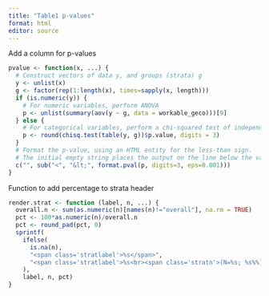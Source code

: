 ```yaml
---
title: "Table1 p-values"
format: html
editor: source
---
```


Add a column for p-values
```r
pvalue <- function(x, ...) {
  # Construct vectors of data y, and groups (strata) g
  y <- unlist(x)
  g <- factor(rep(1:length(x), times=sapply(x, length)))
  if (is.numeric(y)) {
    # For numeric variables, perform ANOVA
    p <- unlist(summary(aov(y ~ g, data = workable_geco)))[9]
  } else {
    # For categorical variables, perform a chi-squared test of independence
    p <- round(chisq.test(table(y, g))$p.value, digits = 3)
  }
  # Format the p-value, using an HTML entity for the less-than sign.
  # The initial empty string places the output on the line below the variable label.
  c("", sub("<", "&lt;", format.pval(p, digits=3, eps=0.001)))
}
```


Function to add percentage to strata header
```r
render.strat <- function (label, n, ...) {
  overall.n <- sum(as.numeric(n)[names(n)!="overall"], na.rm = TRUE)
  pct <- 100*as.numeric(n)/overall.n
  pct <- round_pad(pct, 0)
  sprintf(
    ifelse(
      is.na(n),
      "<span class='stratlabel'>%s</span>",
      "<span class='stratlabel'>%s<br><span class='stratn'>(N=%s; %s%%)</span></span>"
    ),
    label, n, pct)
}
```

